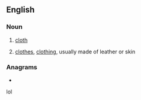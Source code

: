 ==English==

===Noun===
{{en-noun}}

# {{lb|en|obsolete}} [[cloth]]
# {{lb|en|obsolete}} [[clothes]], [[clothing]], usually made of leather or skin

===Anagrams===
* {{anagrams|en|a=achlot|chalot}}

lol